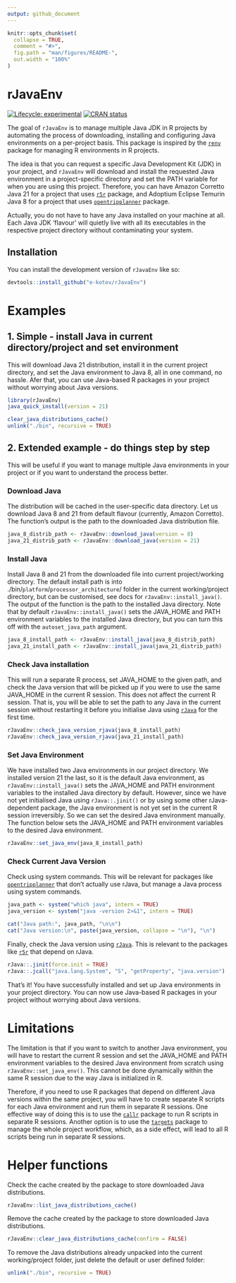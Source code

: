 ```yaml
---
output: github_document
---
```


<!-- README.md is generated from README.Rmd. Please edit that file -->

```r
knitr::opts_chunk$set(
  collapse = TRUE,
  comment = "#>",
  fig.path = "man/figures/README-",
  out.width = "100%"
)
```

# rJavaEnv

<!-- badges: start -->

[![Lifecycle: experimental](https://img.shields.io/badge/lifecycle-experimental-orange.svg)](https://lifecycle.r-lib.org/articles/stages.html#experimental){target="_blank"} [![CRAN status](https://www.r-pkg.org/badges/version/rJavaEnv)](https://CRAN.R-project.org/package=rJavaEnv){target="_blank"}

<!-- badges: end -->

The goal of `rJavaEnv` is to manage multiple Java JDK in R projects by automating the process of downloading, installing and configuring Java environments on a per-project basis. This package is inspired by the [`renv`](https://rstudio.github.io/renv/){target="_blank"} package for managing R environments in R projects.

The idea is that you can request a specific Java Development Kit (JDK) in your project, and `rJavaEnv` will download and install the requested Java environment in a project-specific directory and set the PATH variable for when you are using this project.
Therefore, you can have Amazon Corretto Java 21 for a project that uses [`r5r`](https://github.com/ipeaGIT/r5r){target="_blank"} package, and Adoptium Eclipse Temurin Java 8 for a project that uses [`opentripplanner`](https://github.com/ropensci/opentripplanner){target="_blank"} package.

Actually, you do not have to have any Java installed on your machine at all.
Each Java JDK 'flavour' will quietly live with all its executables in the respective project directory without contaminating your system.

## Installation

You can install the development version of `rJavaEnv` like so:

```r
devtools::install_github("e-kotov/rJavaEnv")
```

# Examples

## 1. Simple - install Java in current directory/project and set environment

This will download Java 21 distribution, install it in the current project directory, and set the Java environment to Java 8, all in one command, no hassle. Afer that, you can use Java-based R packages in your project without worrying about Java versions.

```r
library(rJavaEnv)
java_quick_install(version = 21)
```
```r
clear_java_distributions_cache()
unlink("./bin", recursive = TRUE)
```


## 2. Extended example - do things step by step

This will be useful if you want to manage multiple Java environments in your project or if you want to understand the process better.


### Download Java

The distribution will be cached in the user-specific data directory.
Let us download Java 8 and 21 from default flavour (currently, Amazon Corretto).
The function's output is the path to the downloaded Java distribution file.

```r
java_8_distrib_path <- rJavaEnv::download_java(version = 8)
java_21_distrib_path <- rJavaEnv::download_java(version = 21)
```

### Install Java

Install Java 8 and 21 from the downloaded file into current project/working directory.
The default install path is into ./bin/`platform`/`processor_architecture`/ folder in the current working/project directory, but can be customised, see docs for `rJavaEnv::install_java()`.
The output of the function is the path to the installed Java directory. Note that by default `rJavaEnv::install_java()` sets the JAVA_HOME and PATH environment variables to the installed Java directory, but you can turn this off with the `autoset_java_path` argument.

```r
java_8_install_path <- rJavaEnv::install_java(java_8_distrib_path)
java_21_install_path <- rJavaEnv::install_java(java_21_distrib_path)
```

### Check Java installation

This will run a separate R process, set JAVA_HOME to the given path, and check the Java version that will be picked up if you were to use the same JAVA_HOME in the current R session.
This does not affect the current R session.
That is, you will be able to set the path to any Java in the current session without restarting it before you initialise Java using [`rJava`](https://github.com/s-u/rJava){target="_blank"} for the first time.

```r
rJavaEnv::check_java_version_rjava(java_8_install_path)
rJavaEnv::check_java_version_rjava(java_21_install_path)
```

### Set Java Environment

We have installed two Java environments in our project directory. We installed version 21 the last, so it is the default Java environment, as `rJavaEnv::install_java()` sets the JAVA_HOME and PATH environment variables to the installed Java directory by default. However, since we have not yet initialised Java using `rJava::.jinit()` or by using some other rJava-dependent package, the Java environment is not yet set in the current R session irreversibly. So we can set the desired Java environment manually. The function below sets the JAVA_HOME and PATH environment variables to the desired Java environment.

```r
rJavaEnv::set_java_env(java_8_install_path)
```

### Check Current Java Version

Check using system commands.
This will be relevant for packages like [`opentripplanner`](https://github.com/ropensci/opentripplanner){target="_blank"} that don't actually use rJava, but manage a Java process using system commands.

```r
java_path <- system("which java", intern = TRUE)
java_version <- system("java -version 2>&1", intern = TRUE)

cat("Java path:", java_path, "\n\n")
cat("Java version:\n", paste(java_version, collapse = "\n"), "\n")
```

Finally, check the Java version using [`rJava`](https://github.com/s-u/rJava){target="_blank"}.
This is relevant to the packages like [`r5r`](https://github.com/ipeaGIT/r5r){target="_blank"} that depend on rJava.

```r
rJava::.jinit(force.init = TRUE)
rJava::.jcall("java.lang.System", "S", "getProperty", "java.version")
```

That's it! You have successfully installed and set up Java environments in your project directory. You can now use Java-based R packages in your project without worrying about Java versions.

# Limitations

The limitation is that if you want to switch to another Java environment, you will have to restart the current R session and set the JAVA_HOME and PATH environment variables to the desired Java environment from scratch using `rJavaEnv::set_java_env()`.
This cannot be done dynamically within the same R session due to the way Java is initialized in R.

Therefore, if you need to use R packages that depend on different Java versions within the same project, you will have to create separate R scripts for each Java environment and run them in separate R sessions.
One effective way of doing this is to use the [`callr`](https://github.com/r-lib/callr){target="_blank"} package to run R scripts in separate R sessions.
Another option is to use the [`targets`](https://github.com/ropensci/targets){target="_blank"} package to manage the whole project workflow, which, as a side effect, will lead to all R scripts being run in separate R sessions.

# Helper functions

Check the cache created by the package to store downloaded Java distributions.

```r
rJavaEnv::list_java_distributions_cache()
```

Remove the cache created by the package to store downloaded Java distributions.

```r
rJavaEnv::clear_java_distributions_cache(confirm = FALSE)
```

To remove the Java distributions already unpacked into the current working/project folder, just delete the default or user defined folder:

```r
unlink("./bin", recursive = TRUE)
```

